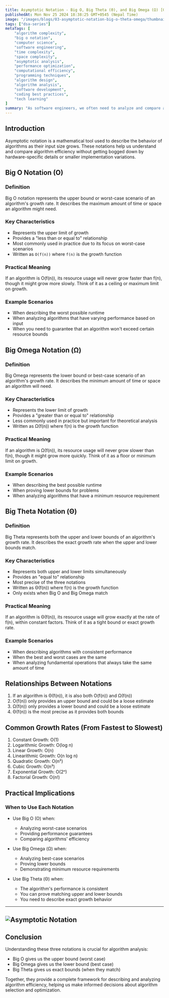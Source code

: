 ```yaml
---
title: Asymptotic Notation - Big O, Big Theta (Θ), and Big Omega (Ω) [03]
publishedAt: Mon Nov 25 2024 18:38:25 GMT+0545 (Nepal Time)
image: "/images/blogs/03-asymptotic-notation-big-o-theta-omega/thumbnail.png"
tags: ["dsa-series"]
metaTags: [
    "algorithm complexity",
    "big o notation",
    "computer science",
    "software engineering",
    "time complexity",
    "space complexity",
    "asymptotic analysis",
    "performance optimization",
    "computational efficiency",
    "programming techniques",
    "algorithm design",
    "algorithm analysis",
    "software development",
    "coding best practices",
    "tech learning"
]
summary: "As software engineers, we often need to analyze and compare algorithms to make informed decisions about which solution best fits our needs. Asymptotic notation provides us with the mathematical tools to describe an algorithm's performance characteristics and scalability. In this blog post, we'll explore the three main types of asymptotic notation - Big O, Big Theta (Θ), and Big Omega (Ω)."
---
```



## Introduction
Asymptotic notation is a mathematical tool used to describe the behavior of algorithms as their input size grows. These notations help us understand and compare algorithm efficiency without getting bogged down by hardware-specific details or smaller implementation variations.

## Big O Notation (O)
### Definition
Big O notation represents the upper bound or worst-case scenario of an algorithm's growth rate. It describes the maximum amount of time or space an algorithm might need.

### Key Characteristics
- Represents the upper limit of growth
- Provides a "less than or equal to" relationship
- Most commonly used in practice due to its focus on worst-case scenarios
- Written as `O(f(n))` where `f(n)` is the growth function

### Practical Meaning
If an algorithm is O(f(n)), its resource usage will never grow faster than f(n), though it might grow more slowly. Think of it as a ceiling or maximum limit on growth.

### Example Scenarios
- When describing the worst possible runtime
- When analyzing algorithms that have varying performance based on input
- When you need to guarantee that an algorithm won't exceed certain resource bounds

## Big Omega Notation (Ω)
### Definition
Big Omega represents the lower bound or best-case scenario of an algorithm's growth rate. It describes the minimum amount of time or space an algorithm will need.

### Key Characteristics
- Represents the lower limit of growth
- Provides a "greater than or equal to" relationship
- Less commonly used in practice but important for theoretical analysis
- Written as Ω(f(n)) where f(n) is the growth function

### Practical Meaning
If an algorithm is Ω(f(n)), its resource usage will never grow slower than f(n), though it might grow more quickly. Think of it as a floor or minimum limit on growth.

### Example Scenarios
- When describing the best possible runtime
- When proving lower bounds for problems
- When analyzing algorithms that have a minimum resource requirement

## Big Theta Notation (Θ)
### Definition
Big Theta represents both the upper and lower bounds of an algorithm's growth rate. It describes the exact growth rate when the upper and lower bounds match.

### Key Characteristics
- Represents both upper and lower limits simultaneously
- Provides an "equal to" relationship
- Most precise of the three notations
- Written as Θ(f(n)) where f(n) is the growth function
- Only exists when Big O and Big Omega match

### Practical Meaning
If an algorithm is Θ(f(n)), its resource usage will grow exactly at the rate of f(n), within constant factors. Think of it as a tight bound or exact growth rate.

### Example Scenarios
- When describing algorithms with consistent performance
- When the best and worst cases are the same
- When analyzing fundamental operations that always take the same amount of time

## Relationships Between Notations
1. If an algorithm is Θ(f(n)), it is also both O(f(n)) and Ω(f(n))
2. O(f(n)) only provides an upper bound and could be a loose estimate
3. Ω(f(n)) only provides a lower bound and could be a loose estimate
4. Θ(f(n)) is the most precise as it provides both bounds

## Common Growth Rates (From Fastest to Slowest)
1. Constant Growth: O(1)
2. Logarithmic Growth: O(log n)
3. Linear Growth: O(n)
4. Linearithmic Growth: O(n log n)
5. Quadratic Growth: O(n²)
6. Cubic Growth: O(n³)
7. Exponential Growth: O(2ⁿ)
8. Factorial Growth: O(n!)

## Practical Implications
### When to Use Each Notation
- Use Big O (O) when:
  - Analyzing worst-case scenarios
  - Providing performance guarantees
  - Comparing algorithms' efficiency
  
- Use Big Omega (Ω) when:
  - Analyzing best-case scenarios
  - Proving lower bounds
  - Demonstrating minimum resource requirements
  
- Use Big Theta (Θ) when:
  - The algorithm's performance is consistent
  - You can prove matching upper and lower bounds
  - You need to describe exact growth behavior

---
![Asymptotic Notation](/images/blogs/03-asymptotic-notation-big-o-theta-omega/graph.png)
---
## Conclusion
Understanding these three notations is crucial for algorithm analysis:
- Big O gives us the upper bound (worst case)
- Big Omega gives us the lower bound (best case)
- Big Theta gives us exact bounds (when they match)

Together, they provide a complete framework for describing and analyzing algorithm efficiency, helping us make informed decisions about algorithm selection and optimization.